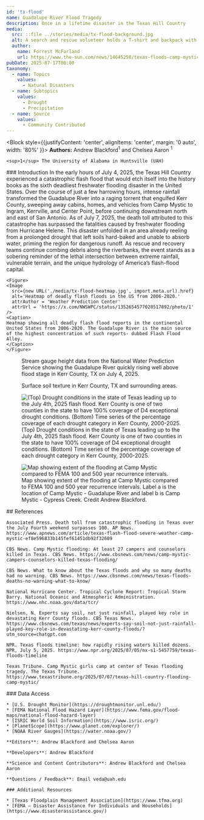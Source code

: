 ```yaml
---
id: 'tx-flood'
name: Guadalupe River Flood Tragedy
description: Once in a lifetime disaster in the Texas Hill Country 
media:
  src: ::file ../stories/media/tx-flood-background.jpg
  alt: A search and rescue volunteer holds a T-shirt and backpack with the words Camp Mystic on them.
  author: 
    name: Forrest McFarland
    url: https://www.the-sun.com/news/14645258/texas-floods-camp-mystic-pictures-victims-missing/
pubDate: 2025-07-17T00:00
taxonomy:
  - name: Topics
    values:
      - Natural Disasters
  - name: Subtopics
    values:
      - Drought
      - Precipitation
  - name: Source
    values:
      - Community Contributed
---
```


<Block style={{justifyContent: 'center', alignItems: 'center', margin: '0 auto', width: '80%' }}>
  <Prose>
    **Authors:** Andrew Blackford<sup>1</sup> and Chelsea Aaron <sup>1</sup>
   
    <sup>1</sup> The University of Alabama in Huntsville (UAH)

  </Prose>
</Block>

<Block>
    <Prose>
    ### Introduction 
    In the early hours of July 4, 2025, the Texas Hill Country experienced a catastrophic flash flood that would etch itself into the history books as the sixth deadliest freshwater flooding disaster in the United States. Over the course of just a few harrowing hours, intense rainfall transformed the Guadalupe River into a raging torrent that engulfed Kerr County, sweeping away cabins, homes, and vehicles from Camp Mystic to Ingram, Kerrville, and Center Point, before continuing downstream north and east of San Antonio. As of July 7, 2025, the death toll attributed to this catastrophe has surpassed the fatalities caused by freshwater flooding from Hurricane Helene. This disaster unfolded in an area already reeling from a prolonged drought that left soils hard-baked and unable to absorb water, priming the region for dangerous runoff. As rescue and recovery teams continue combing debris along the riverbanks, the event stands as a sobering reminder of the lethal intersection between extreme rainfall, vulnerable terrain, and the unique hydrology of America’s flash-flood capital.
    </Prose>

    <Figure>
    <Image
      src={new URL('./media/tx-flood-heatmap.jpg', import.meta.url).href}
      alt='Heatmap of deadly flash floods in the US from 2006-2020.'
      attrAuthor = 'Weather Prediction Center'
      attrUrl = 'https://x.com/NWSWPC/status/1352654577028517892/photo/1'
    />
    <Caption>
    Heatmap showing all deadly flash flood reports in the continental United States from 2006-2020. The Guadalupe River is the main source of the highest concentration of such reports- dubbed Flash Flood Alley.
    </Caption>
    </Figure>
</Block>

<Block type='wide'>
  <Figure>
    <Chart
      dataPath={new URL('./tx-flood-gauge-data.csv', import.meta.url).href}
      dateFormat="%m/%d/%Y %H:%M"
      idKey='source'
      xKey='datetime'
      yKey='stream_height'
      yAxisLabel='Stage (ft)'
    />
    <Caption>
    Stream gauge height data from the National Water Prediction Service showing the Guadalupe River quickly rising well above flood stage in Kerr County, TX on July 4, 2025.
    </Caption>
  </Figure>
</Block>

<Block>
<Figure>
  <Map
    center={[-99.22, 30.03]}
    zoom={9}
    datasetId='soil-texture'
    layerId='soil-texture-0cm'
    dateTime='2017-12-31'
  />
  <Caption
    attrAuthor='NASA'
    attrUrl='https://nasa.gov/'
  >
    Surface soil texture in Kerr County, TX and surrounding areas. 
  </Caption>
</Figure>
</Block>

<Block>
    <Figure>
    <Image
      src={new URL('./media/tx-flood-usdm.jpg', import.meta.url).href}
      alt='(Top) Drought conditions in the state of Texas leading up to the July 4th, 2025 flash flood. Kerr County is one of two counties in the state to have 100% coverage of D4 exceptional drought conditions. (Bottom) Time series of the percentage coverage of each drought category in Kerr County, 2000-2025.'
      attrAuthor = 'US Drought Monitor'
      attrUrl = 'https://droughtmonitor.unl.edu/CurrentMap/StateDroughtMonitor.aspx?fips_48019'
    />
    <Caption>
    (Top) Drought conditions in the state of Texas leading up to the July 4th, 2025 flash flood. Kerr County is one of two counties in the state to have 100% coverage of D4 exceptional drought conditions. (Bottom) Time series of the percentage coverage of each drought category in Kerr County, 2000-2025.    </Caption>
    </Figure>
</Block>

<Block>
<Figure>
    <Image
      src={new URL('./media/tx-flood-camp-mystic-map.jpg', import.meta.url).href}
      alt='Map showing extent of the flooding at Camp Mystic compared to FEMA 100 and 500 year recurrence intervals.'
      attrAuthor = 'Andrew Blackford'
    />
    <Caption>
    Map showing extent of the flooding at Camp Mystic compared to FEMA 100 and 500 year recurrence intervals. Label a is the location of Camp Mystic - Guadalupe River and label b is Camp Mystic - Cypress Creek. Credit Andrew Blackford.
    </Caption>
  </Figure>
</Block>

<Block>
  <Prose>
    ## References
    
    Associated Press. Death toll from catastrophic flooding in Texas over the July Fourth weekend surpasses 100. AP News. https://www.apnews.com/article/texas-flash-flood-severe-weather-camp-mystic-ef8e596833b145fef61451db92f32609
    
    CBS News. Camp Mystic flooding: At least 27 campers and counselors killed in Texas. CBS News. https://www.cbsnews.com/news/camp-mystic-campers-counselors-killed-texas-flooding/
    
    CBS News. What to know about the Texas floods and why so many deaths had no warning. CBS News. https://www.cbsnews.com/news/texas-floods-deaths-no-warning-what-to-know/
    
    National Hurricane Center. Tropical Cyclone Report: Tropical Storm Barry. National Oceanic and Atmospheric Administration. https://www.nhc.noaa.gov/data/tcr/
    
    Nielsen, N. Experts say soil, not just rainfall, played key role in devastating Kerr County floods. CBS Texas News. https://www.cbsnews.com/texas/news/experts-say-soil-not-just-rainfall-played-key-role-in-devastating-kerr-county-floods/?utm_source=chatgpt.com
    
    NPR. Texas floods timeline: how rapidly rising waters killed dozens. NPR, July 5, 2025. https://www.npr.org/2025/07/05/nx-s1-5457759/texas-floods-timeline
    
    Texas Tribune. Camp Mystic girls camp at center of Texas flooding tragedy. The Texas Tribune. https://www.texastribune.org/2025/07/07/texas-hill-country-flooding-camp-mystic/
  </Prose>
</Block>

<Block>
  <Prose>
    ### Data Access

    * [U.S. Drought Monitor](https://droughtmonitor.unl.edu/)
    * [FEMA National Flood Hazard Layer](https://www.fema.gov/flood-maps/national-flood-hazard-layer)
    * [ISRIC World Soil Information](https://www.isric.org/)
    * [PlanetScope](https://www.planet.com/explorer/)
    * [NOAA River Gauges](https://water.noaa.gov/)

  </Prose>
</Block>

<Block>
  <Prose>

    **Editors**: Andrew Blackford and Chelsea Aaron

    **Developers**: Andrew Blackford

    **Science and Content Contributors**: Andrew Blackford and Chelsea Aaron

    **Questions / Feedback**: Email veda@uah.edu 

    ### Additional Resources

    * [Texas Floodplain Management Association](https://www.tfma.org)
    * [FEMA – Disaster Assistance for Individuals and Households](https://www.disasterassistance.gov/)

  </Prose>
</Block>